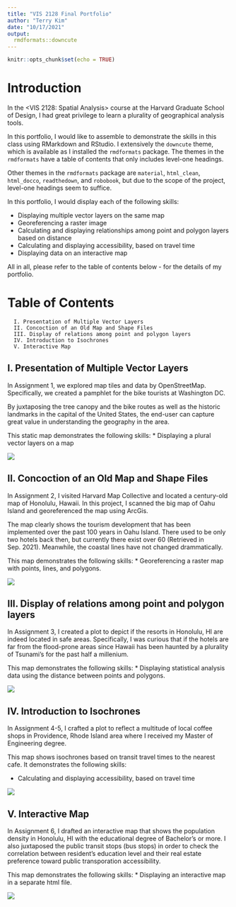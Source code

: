 ```yaml
---
title: "VIS 2128 Final Portfolio"
author: "Terry Kim"
date: "10/17/2021"
output: 
  rmdformats::downcute
---
```


```r
knitr::opts_chunk$set(echo = TRUE)
```

# Introduction

In the <VIS 2128: Spatial Analysis> course at the Harvard Graduate School of Design, I had great privilege to learn a plurality of geographical analysis tools. 

In this portfolio, I would like to assemble to demonstrate the skills in this class using RMarkdown and RStudio. I extensively the `downcute` theme, which is available as I installed the `rmdformats` package. The themes in the `rmdformats` have a table of contents that only includes level-one headings.

Other themes in the `rmdformats` package are `material`, `html_clean`, `html_docco`, `readthedown`, and `robobook`, but due to the scope of the project, level-one headings seem to suffice.  

In this portfolio, I would display each of the following skills:

* Displaying multiple vector layers on the same map
* Georeferencing a raster image
* Calculating and displaying relationships among point and polygon layers based on distance
* Calculating and displaying accessibility, based on travel time
* Displaying data on an interactive map

All in all, please refer to the table of contents below - for the details of my portfolio.


# Table of Contents

```
  I. Presentation of Multiple Vector Layers
  II. Concoction of an Old Map and Shape Files
  III. Display of relations among point and polygon layers
  IV. Introduction to Isochrones
  V. Interactive Map
```


## I. Presentation of Multiple Vector Layers

In Assignment 1, we explored map tiles and data by OpenStreetMap. Specifically, we created a pamphlet for the bike tourists at Washington DC. 

By juxtaposing the tree canopy and the bike routes as well as the historic landmarks in the capital of the United States, the end-user can capture great value in understanding the geography in the area.

This static map demonstrates the following skills: 
* Displaying a plural vector layers on a map

[![](thumbnails/Assignment1.png)](https://german-shepherd-dog.github.io/final-portfolio/fullsize/Assignment1.pdf){target="_blank"}


## II. Concoction of an Old Map and Shape Files

In Assignment 2, I visited Harvard Map Collective and located a century-old map of Honolulu, Hawaii. In this project, I scanned the big map of Oahu Island and georeferenced the map using ArcGis. 

The map clearly shows the tourism development that has been implemented over the past 100 years in Oahu Island. There used to be only two hotels back then, but currently there exist over 60 (Retrieved in Sep. 2021). Meanwhile, the coastal lines have not changed drammatically.

This map demonstrates the following skills:
* Georeferencing a raster map with points, lines, and polygons.

[![](thumbnails/Assignment2.png)](https://german-shepherd-dog.github.io/final-portfolio/fullsize/Assignment2.pdf){target="_blank"}


## III. Display of relations among point and polygon layers

In Assignment 3, I created a plot to depict if the resorts in Honolulu, HI are indeed located in safe areas. Specifically, I was curious that if the hotels are far from the flood-prone areas since Hawaii has been haunted by a plurality of Tsunami's for the past half a millenium. 

This map demonstrates the following skills:
* Displaying statistical analysis data using the distance between points and polygons.

[![](thumbnails/Assignment3.png)](https://german-shepherd-dog.github.io/final-portfolio/fullsize/Assignment3.pdf){target="_blank"}

## IV. Introduction to Isochrones

In Assignment 4-5, I crafted a plot to reflect a multitude of local coffee shops in Providence, Rhode Island area where I received my Master of Engineering degree. 

This map shows isochrones based on transit travel times to the nearest cafe. It demonstrates the following skills:

* Calculating and displaying accessibility, based on travel time

[![](thumbnails/Assignment4.png)](https://german-shepherd-dog.github.io/final-portfolio/fullsize/Assignment4.pdf){target="_blank"}


## V. Interactive Map

In Assignment 6, I drafted an interactive map that shows the population density in Honolulu, HI with the educational degree of Bachelor's or more. 
I also juxtaposed the public transit stops (bus stops) in order to check the correlation between resident's education level and their real estate preference toward public transporation accessibility.

This map demonstrates the following skills:
* Displaying an interactive map in a separate html file.

[![](thumbnails/Assignment6.png)](https://german-shepherd-dog.github.io/final-portfolio/fullsize/Assignment6.html){target="_blank"}